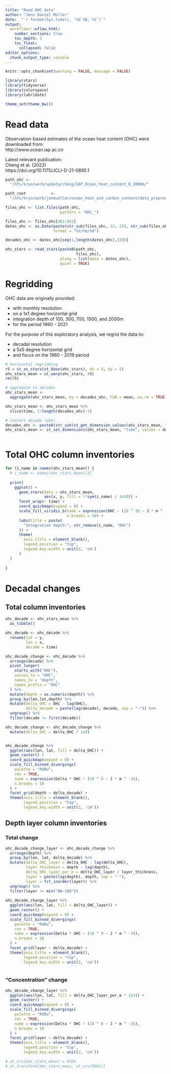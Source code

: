```yaml
---
title: "Read OHC data"
author: "Jens Daniel Müller"
date:  "`r format(Sys.time(), '%d %B, %Y')`"
output: 
  workflowr::wflow_html:
    number_sections: true
    toc_depth: 3
    toc_float:
      collapsed: false
editor_options:
  chunk_output_type: console
---
```


```r
knitr::opts_chunk$set(warning = FALSE, message = FALSE)
```


```r
library(stars)
library(tidyverse)
library(colorspace)
library(lubridate)
```

```r

theme_set(theme_bw())

```


# Read data

Observation-based estimates of the ocean heat content (OHC) were downloaded from:  
http://www.ocean.iap.ac.cn

Latest relevant publication:  
Cheng et al. (2022)  
https://doi.org/10.1175/JCLI-D-21-0895.1

```r

path_ohc <-
  "/nfs/kryo/work/updata/cheng/IAP_Ocean_heat_content_0_2000m/"

path_root           <-
  "/nfs/kryo/work/jenmueller/ocean_heat_and_carbon_content/data_preprocessed"

```


```r

files_ohc <- list.files(path_ohc,
                        pattern = "OHC_")

files_ohc <- files_ohc[481:961]
dates_ohc <- as.Date(paste(str_sub(files_ohc, 22, 25), str_sub(files_ohc, 33, 34),"15", sep = "/"),
                     format = "%Y/%m/%d")

decades_ohc <- dates_ohc[seq(1,length(dates_ohc),120)]

ohc_stars <- read_stars(paste0(path_ohc,
                               files_ohc),
                        along = list(date = dates_ohc),
                        quiet = TRUE)

```

# Regridding

OHC data are originally provided:  

- with monthly resolution  
- on a 1x1 degree horizontal grid  
- integration depth of 100, 300, 700, 1500, and 2000m  
- for the period 1960 - 2021

For the purpose of this exploratory analysis, we regrid the data to:  

- decadal resolution  
- a 5x5 degree horizontal grid  
- and focus on the 1980 - 2019 period  

```r

# horizontal regridding
r5 = st_as_stars(st_bbox(ohc_stars), dx = 5, dy = 5)
ohc_stars_mean = st_warp(ohc_stars, r5)
rm(r5)

# aggregate to decades
ohc_stars_mean <- 
  aggregate(ohc_stars_mean, by = decades_ohc, FUN = mean, na.rm = TRUE)

ohc_stars_mean <- ohc_stars_mean %>%
  slice(time, 1:length(decades_ohc)-1)

# convert decade label
decades_ohc <- paste0(str_sub(st_get_dimension_values(ohc_stars_mean, "time"), 1,4), "s")
ohc_stars_mean <- st_set_dimensions(ohc_stars_mean, "time", values = decades_ohc)



```

# Total OHC column inventories

```r



for (i_name in names(ohc_stars_mean)) {
  # i_name <- names(ohc_stars_mean)[1]
  
  print(
    ggplot() +
      geom_stars(data = ohc_stars_mean,
                 aes(x, y, fill = !!sym(i_name) / 1e10)) +
      facet_wrap(~ time) +
      coord_quickmap(expand = 0) +
      scale_fill_viridis_b(name = expression(OHC ~ (10 ^ 10 ~ J * m ^ -2)),
                           n.breaks = 10) +
      labs(title = paste(
        "Integration depth:", str_remove(i_name, "OHC")
      )) +
      theme(
        axis.title = element_blank(),
        legend.position = "top",
        legend.key.width = unit(2, 'cm')
      )
  )
  
}

```


# Decadal changes

## Total column inventories

```r

ohc_decade <- ohc_stars_mean %>% 
  as_tibble()

ohc_decade <- ohc_decade %>% 
  rename(lat = y,
         lon = x,
         decade = time)

ohc_decade_change <- ohc_decade %>%
  arrange(decade) %>%
  pivot_longer(
    starts_with("OHC"),
    values_to = "OHC",
    names_to = "depth",
    names_prefix = "OHC"
  ) %>% 
  mutate(depth = as.numeric(depth)) %>% 
  group_by(lon,lat,depth) %>% 
  mutate(delta_OHC = OHC - lag(OHC),
         delta_decade = paste(lag(decade), decade, sep = "-")) %>% 
  ungroup() %>% 
  filter(decade != first(decade)) 

ohc_decade_change <- ohc_decade_change %>% 
  mutate(delta_OHC = delta_OHC / 1e9)


ohc_decade_change %>%
  ggplot(aes(lon, lat, fill = delta_OHC)) +
  geom_raster() +
  coord_quickmap(expand = 0) +
  scale_fill_binned_divergingx(
    palette = "RdBu",
    rev = TRUE,
    name = expression(Delta * OHC ~ (10 ^ 9 ~ J * m ^ -3)),
    n.breaks = 10
  ) +
  facet_grid(depth ~ delta_decade) +
  theme(axis.title = element_blank(),
        legend.position = "top",
        legend.key.width = unit(2, 'cm'))

```

## Depth layer column inventories

### Total change

```r

ohc_decade_change_layer <- ohc_decade_change %>%
  arrange(depth) %>%
  group_by(lon, lat, delta_decade) %>%
  mutate(delta_OHC_layer = delta_OHC - lag(delta_OHC),
         layer_thickness = depth - lag(depth),
         delta_OHC_layer_per_m = delta_OHC_layer / layer_thickness,
         layer = paste(lag(depth), depth, sep = "-"),
         layer = fct_inorder(layer)) %>%
  ungroup() %>%
  filter(layer != min("NA-100"))
  
ohc_decade_change_layer %>% 
  ggplot(aes(lon, lat, fill = delta_OHC_layer)) +
  geom_raster() +
  coord_quickmap(expand = 0) +
  scale_fill_binned_divergingx(
    palette = "RdBu",
    rev = TRUE,
    name = expression(Delta * OHC ~ (10 ^ 9 ~ J * m ^ -3)),
    n.breaks = 10
  ) +
  facet_grid(layer ~ delta_decade) +
  theme(axis.title = element_blank(),
        legend.position = "top",
        legend.key.width = unit(2, 'cm'))
  
```

### "Concentration" change

```r

ohc_decade_change_layer %>%
  ggplot(aes(lon, lat, fill = delta_OHC_layer_per_m * 1e3)) +
  geom_raster() +
  coord_quickmap(expand = 0) +
  scale_fill_binned_divergingx(
    palette = "RdBu",
    rev = TRUE,
    name = expression(Delta * OHC ~ (10 ^ 6 ~ J * m ^ -3)),
    n.breaks = 10
  ) +
  facet_grid(layer ~ delta_decade) +
  theme(axis.title = element_blank(),
        legend.position = "top",
        legend.key.width = unit(2, 'cm'))

```


```r


# st_crs(ohc_stars_mean) = 4326
# st_transform(ohc_stars_mean, st_crs(9001))

```

